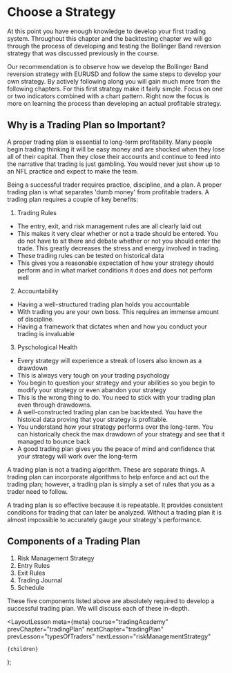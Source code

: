 
# Choose a Strategy

At this point you have enough knowledge to develop your first trading system. Throughout this chapter and the backtesting
chapter we will go through the process of developing and testing the Bollinger Band reversion strategy that was discussed
previously in the course.

Our recommendation is to observe how we develop the Bollinger Band reversion strategy with EURUSD and follow the same steps to
develop your own strategy. By actively following along you will gain much more from the following chapters. For this first
strategy make it fairly simple. Focus on one or two indicators combined with a chart pattern. Right now the focus is more on
learning the process than developing an actual profitable strategy.

## Why is a Trading Plan so Important?

A proper trading plan is essential to long-term profitability. Many people begin trading thinking it will be easy money and
are shocked when they lose all of their capital. Then they close their accounts and continue to feed into the narrative
that trading is just gambling. You would never just show up to an NFL practice and expect to make the team.

Being a successful trader requires practice, discipline, and a plan. A proper trading plan is what separates 'dumb money' from
profitable traders. A trading plan requires a couple of key benefits:

1. Trading Rules

- The entry, exit, and risk management rules are all clearly laid out
- This makes it very clear whether or not a trade should be entered. You do not have to sit there and debate whether or
  not you should enter the trade. This greatly decreases the stress and energy involved in trading.
- These trading rules can be tested on historical data
- This gives you a reasonable expectation of how your strategy should perform and in what market conditions it does and
  does not perform well

2. Accountability

- Having a well-structured trading plan holds you accountable
- With trading you are your own boss. This requires an immense amount of discipline.
- Having a framework that dictates when and how you conduct your trading is invaluable

3. Pyschological Health

- Every strategy will experience a streak of losers also known as a drawdown
- This is always very tough on your trading psychology
- You begin to question your strategy and your abilities so you begin to modify your strategy or even abandon your strategy
- This is the wrong thing to do. You need to stick with your trading plan even through drawdowns.
- A well-constructed trading plan can be backtested. You have the histoical data proving that your strategy is profitable.
- You understand how your strategy performs over the long-term. You can historically check the max drawdown of your strategy
  and see that it managed to bounce back
- A good trading plan gives you the peace of mind and confidence that your strategy will work over the long-term

A trading plan is not a trading algorithm. These are separate things. A trading plan can incorporate algorithms to help enforce
and act out the trading plan; however, a trading plan is simply a set of rules that you as a trader need to follow.

A trading plan is so effective because it is repeatable. It provides consistent conditions for trading that can later be
analyzed. Without a trading plan it is almost impossible to accurately gauge your strategy's performance.

## Components of a Trading Plan

1. Risk Management Strategy
2. Entry Rules
3. Exit Rules
4. Trading Journal
5. Schedule

These five components listed above are absolutely required to develop a successful trading plan. We will discuss each of
these in-depth.

  <LayoutLesson
    meta={meta}
    course="tradingAcademy"
    prevChapter="tradingPlan"
    nextChapter="tradingPlan"
    prevLesson="typesOfTraders"
    nextLesson="riskManagementStrategy"
  >
    {children}
  </LayoutLesson>
);
